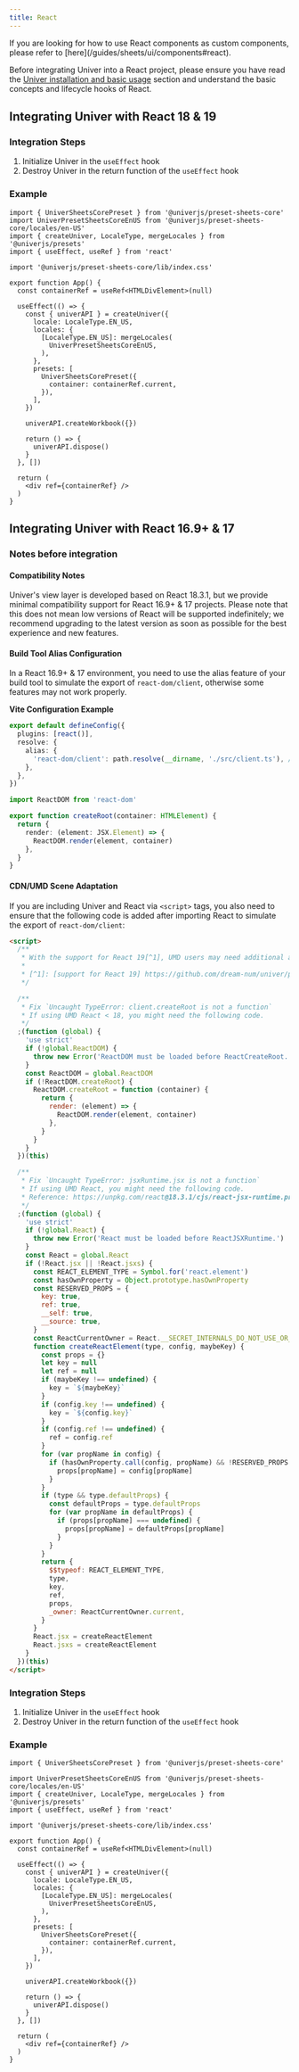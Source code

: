 ```yaml
---
title: React
---
```


<Callout>
  If you are looking for how to use React components as custom components, please refer to [here](/guides/sheets/ui/components#react).
</Callout>

Before integrating Univer into a React project, please ensure you have read the [Univer installation and basic usage](/guides/sheets/getting-started/installation) section and understand the basic concepts and lifecycle hooks of React.

## Integrating Univer with React 18 & 19

### Integration Steps

1. Initialize Univer in the `useEffect` hook
2. Destroy Univer in the return function of the `useEffect` hook

### Example

```tsx
import { UniverSheetsCorePreset } from '@univerjs/preset-sheets-core'
import UniverPresetSheetsCoreEnUS from '@univerjs/preset-sheets-core/locales/en-US'
import { createUniver, LocaleType, mergeLocales } from '@univerjs/presets'
import { useEffect, useRef } from 'react'

import '@univerjs/preset-sheets-core/lib/index.css'

export function App() {
  const containerRef = useRef<HTMLDivElement>(null)

  useEffect(() => {
    const { univerAPI } = createUniver({
      locale: LocaleType.EN_US,
      locales: {
        [LocaleType.EN_US]: mergeLocales(
          UniverPresetSheetsCoreEnUS,
        ),
      },
      presets: [
        UniverSheetsCorePreset({
          container: containerRef.current,
        }),
      ],
    })

    univerAPI.createWorkbook({})

    return () => {
      univerAPI.dispose()
    }
  }, [])

  return (
    <div ref={containerRef} />
  )
}
```

## Integrating Univer with React 16.9+ & 17

### Notes before integration

#### Compatibility Notes

Univer's view layer is developed based on React 18.3.1, but we provide minimal compatibility support for React 16.9+ & 17 projects. Please note that this does not mean low versions of React will be supported indefinitely; we recommend upgrading to the latest version as soon as possible for the best experience and new features.

#### Build Tool Alias Configuration

In a React 16.9+ & 17 environment, you need to use the alias feature of your build tool to simulate the export of `react-dom/client`, otherwise some features may not work properly.

**Vite Configuration Example**

```typescript title="vite.config.ts"
export default defineConfig({
  plugins: [react()],
  resolve: {
    alias: {
      'react-dom/client': path.resolve(__dirname, './src/client.ts'), // [!code ++]
    },
  },
})
```

```typescript title="src/client.ts"
import ReactDOM from 'react-dom'

export function createRoot(container: HTMLElement) {
  return {
    render: (element: JSX.Element) => {
      ReactDOM.render(element, container)
    },
  }
}
```

#### CDN/UMD Scene Adaptation

If you are including Univer and React via `<script>` tags, you also need to ensure that the following code is added after importing React to simulate the export of `react-dom/client`:

```html
<script>
  /**
   * With the support for React 19[^1], UMD users may need additional adaptation.
   *
   * [^1]: [support for React 19] https://github.com/dream-num/univer/pull/4247
   */

  /**
   * Fix `Uncaught TypeError: client.createRoot is not a function`
   * If using UMD React < 18, you might need the following code.
   */
  ;(function (global) {
    'use strict'
    if (!global.ReactDOM) {
      throw new Error('ReactDOM must be loaded before ReactCreateRoot.')
    }
    const ReactDOM = global.ReactDOM
    if (!ReactDOM.createRoot) {
      ReactDOM.createRoot = function (container) {
        return {
          render: (element) => {
            ReactDOM.render(element, container)
          },
        }
      }
    }
  })(this)

  /**
   * Fix `Uncaught TypeError: jsxRuntime.jsx is not a function`
   * If using UMD React, you might need the following code.
   * Reference: https://unpkg.com/react@18.3.1/cjs/react-jsx-runtime.production.min.js
   */
  ;(function (global) {
    'use strict'
    if (!global.React) {
      throw new Error('React must be loaded before ReactJSXRuntime.')
    }
    const React = global.React
    if (!React.jsx || !React.jsxs) {
      const REACT_ELEMENT_TYPE = Symbol.for('react.element')
      const hasOwnProperty = Object.prototype.hasOwnProperty
      const RESERVED_PROPS = {
        key: true,
        ref: true,
        __self: true,
        __source: true,
      }
      const ReactCurrentOwner = React.__SECRET_INTERNALS_DO_NOT_USE_OR_YOU_WILL_BE_FIRED.ReactCurrentOwner
      function createReactElement(type, config, maybeKey) {
        const props = {}
        let key = null
        let ref = null
        if (maybeKey !== undefined) {
          key = `${maybeKey}`
        }
        if (config.key !== undefined) {
          key = `${config.key}`
        }
        if (config.ref !== undefined) {
          ref = config.ref
        }
        for (var propName in config) {
          if (hasOwnProperty.call(config, propName) && !RESERVED_PROPS.hasOwnProperty(propName)) {
            props[propName] = config[propName]
          }
        }
        if (type && type.defaultProps) {
          const defaultProps = type.defaultProps
          for (var propName in defaultProps) {
            if (props[propName] === undefined) {
              props[propName] = defaultProps[propName]
            }
          }
        }
        return {
          $$typeof: REACT_ELEMENT_TYPE,
          type,
          key,
          ref,
          props,
          _owner: ReactCurrentOwner.current,
        }
      }
      React.jsx = createReactElement
      React.jsxs = createReactElement
    }
  })(this)
</script>
```

### Integration Steps

1. Initialize Univer in the `useEffect` hook
2. Destroy Univer in the return function of the `useEffect` hook

### Example

```tsx
import { UniverSheetsCorePreset } from '@univerjs/preset-sheets-core'

import UniverPresetSheetsCoreEnUS from '@univerjs/preset-sheets-core/locales/en-US'
import { createUniver, LocaleType, mergeLocales } from '@univerjs/presets'
import { useEffect, useRef } from 'react'

import '@univerjs/preset-sheets-core/lib/index.css'

export function App() {
  const containerRef = useRef<HTMLDivElement>(null)

  useEffect(() => {
    const { univerAPI } = createUniver({
      locale: LocaleType.EN_US,
      locales: {
        [LocaleType.EN_US]: mergeLocales(
          UniverPresetSheetsCoreEnUS,
        ),
      },
      presets: [
        UniverSheetsCorePreset({
          container: containerRef.current,
        }),
      ],
    })

    univerAPI.createWorkbook({})

    return () => {
      univerAPI.dispose()
    }
  }, [])

  return (
    <div ref={containerRef} />
  )
}
```
